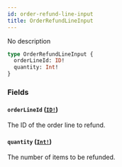```yaml
---
id: order-refund-line-input
title: OrderRefundLineInput
---
```


No description

```graphql
type OrderRefundLineInput {
  orderLineId: ID!
  quantity: Int!
}
```

### Fields

#### `orderLineId` ([`ID!`](/developer/api-reference/scalars/id.mdx))

The ID of the order line to refund.

#### `quantity` ([`Int!`](/developer/api-reference/scalars/int.mdx))

The number of items to be refunded.
